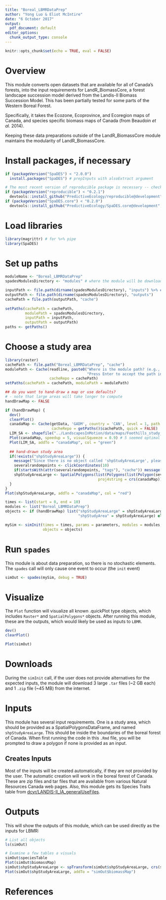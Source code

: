 ```yaml
---
title: "Boreal_LBMRDataPrep"
author: "Yong Luo & Eliot McIntire"
date: "6 October 2017"
output:
  pdf_document: default
editor_options: 
  chunk_output_type: console
---
```


```r
knitr::opts_chunk$set(echo = TRUE, eval = FALSE)
```

# Overview

This module converts open datasets that are available for all of Canada's forests, into the input requirements for LandR_BiomassCore, a forest landscape succession model derived from the Landis-II Biomass Succession Model. 
This has been partially tested for some parts of the Western Boreal Forest. 

Specifically, it takes the Ecozone, Ecoprovince, and Ecoregion maps of Canada, and species specific biomass maps of Canada (from Beaudoin *et al.* 2014).

Keeping these data preparations outside of the LandR_BiomassCore module maintains the modularity of LandR_BiomassCore.

# Install packages, if necessary

```r
if (packageVersion("SpaDES") < "2.0.0") 
  install.packages("SpaDES") # prepInputs with alsoExtract argument

# The most recent version of reproducible package is necessary -- check if reproducible is at least 0.2.0.9002 on your system. 
if (packageVersion("reproducible") < "0.2.1") 
  devtools::install_github("PredictiveEcology/reproducible@development", dependencies = FALSE) # uses version of prepInputs that is still in development branch only
if (packageVersion("SpaDES.core") < "0.2.0") 
  devtools::install_github("PredictiveEcology/SpaDES.core@development", dependencies = FALSE) # uses extractURL that is still in development branch only
```

# Load libraries

```r
library(magrittr) # for %>% pipe
library(SpaDES)
```

# Set up paths
```r
moduleName <- "Boreal_LBMRDataPrep"
spadesModulesDirectory <- "modules" # where the module will be downloaded

inputPath <- file.path(dirname(spadesModulesDirectory), "inputs") %>% checkPath(create = TRUE)
outputPath <- file.path(dirname(spadesModulesDirectory), "outputs") 
cachePath = file.path(outputPath, "cache")
         
setPaths(cachePath = cachePath,
         modulePath = spadesModulesDirectory,
         inputPath = inputPath,
         outputPath = outputPath)
paths <- getPaths()
```


# Choose a study area

```r
library(raster)
cachePath <- file.path("Boreal_LBMRDataPrep", "cache")
modulePath <- Cache(readline, paste0("Where is the module path? (e.g., ~/module, with no quotes).\n",
                                     "Press Enter to accept the path in getPaths()$modulePath: "),
                    cacheRepo = cachePath)
setPaths(cachePath = cachePath, modulePath = modulePath)

## do you want to hand-draw a map or use defaults?
# - note that large areas will take longer to compute
handDrawMap <- FALSE

if (handDrawMap) {
  dev()
  clearPlot()
  canadaMap <- Cache(getData, 'GADM', country = 'CAN', level = 1, path = "data/",
                     cacheRepo = getPaths()$cachePath, quick = FALSE)
  LIM_SA <- shapefile("../LandscapesInMotion/data/maps/Foothills_study_area.shp")
  Plot(canadaMap, speedup = 5, visualSqueeze = 0.9) # 5 seemed optimal
  Plot(LIM_SA, addTo = "canadaMap", col = "green")
  
  ## hand-drawn study area
  if(!exists("shpStudyAreaLarge")) {
    message("Since there is no object called 'shpStudyAreaLarge', please draw a study area with 10 points")
    severalrandompoints <- clickCoordinates(10)
    if(startsWith(attr(severalrandompoints, "tags"), "cache")) message("Taking shpStudyAreaLarge from Cache")
    shpStudyAreaLarge <- SpatialPolygons(list(Polygons(list(Polygon(severalrandompoints$coords)), ID = 1)),
                                          proj4string = crs(canadaMap))
  }
}
Plot(shpStudyAreaLarge, addTo = "canadaMap", col = "red")

times <- list(start = 0, end = 10)
modules <- list("Boreal_LBMRDataPrep")
objects <- if (handDrawMap) list("shpStudyAreaLarge" = shpStudyAreaLarge,
                                 "shpStudyArea" = shpStudyAreaLarge) else list()

mySim <- simInit(times = times, params = parameters, modules = modules,
                 objects = objects)
```

# Run `spades`

This module is about data preparation, so there is no stochastic elements.
The `spades` call will only cause one event to occur (the `init` event)

```r
simOut <- spades(mySim, debug = TRUE)

```

# Visualize

The `Plot` function will visualize all known .quickPlot type objects, which includes `Raster*` and `SpatialPolygons*` objects.
After running this module, these are the outputs, which would likely be used as inputs to `LBMR`.

```r
dev()
clearPlot()

Plot(simOut)
```

# Downloads

During the `simInit` call, if the user does not provide alternatives for the expected inputs, the module will download 3 large `.tar` files (~2 GB each) and 1 `.zip` file (~45 MB) from the internet.

# Inputs

This module has several input requirements. 
One is a study area, which should be provided as a SpatialPolygonsDataFrame, and named `shpStudyAreaLarge`.
This should be inside the boundaries of the boreal forest of Canada. 
When first running the code in this `.Rmd` file, you will be prompted to draw a polygon if none is provided as an input.

## Creates Inputs

Most of the inputs will be created automatically, if they are not provided by the user. 
The automatic creation will work in the boreal forest of Canada.
These are zip files and tar files that are available from various Natural Resources Canada web pages. 
Also, this module gets its Species Traits table from [dcyr/LANDIS-II_IA_generalUseFiles](https://github.com/dcyr/LANDIS-II_IA_generalUseFiles).

# Outputs

This will show the outputs of this module, which can be used directly as the inputs for LBMR:

```r
# List all objects
ls(simOut)

# Examine a few tables a visuals
simOut$speciesTable
Plot(simOut$biomassMap)
simOut$shpStudyAreaLarge <- spTransform(simOut$shpStudyAreaLarge, crs(simOut$biomassMap))
Plot(simOut$shpStudyAreaLarge, addTo = "simOut$biomassMap")
```

# References

<!-- automatically generated; see https://rmarkdown.rstudio.com/authoring_bibliographies_and_citations.html -->

